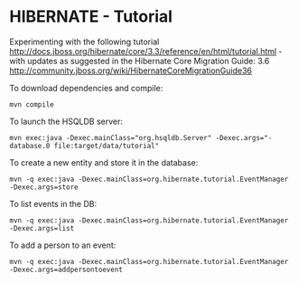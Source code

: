 = HIBERNATE - Tutorial =


Experimenting with the following tutorial
http://docs.jboss.org/hibernate/core/3.3/reference/en/html/tutorial.html - 
with updates as suggested in the Hibernate Core Migration Guide: 3.6
http://community.jboss.org/wiki/HibernateCoreMigrationGuide36

To download dependencies and compile:

<pre>mvn compile</pre>

To launch the HSQLDB server:

<pre>mvn exec:java -Dexec.mainClass="org.hsqldb.Server" -Dexec.args="-database.0 file:target/data/tutorial"</pre>

To create a new entity and store it in the database:

<pre>mvn -q exec:java -Dexec.mainClass=org.hibernate.tutorial.EventManager -Dexec.args=store</pre>

To list events in the DB:

<pre>mvn -q exec:java -Dexec.mainClass=org.hibernate.tutorial.EventManager -Dexec.args=list</pre>

To add a person to an event:

<pre>mvn -q exec:java -Dexec.mainClass=org.hibernate.tutorial.EventManager -Dexec.args=addpersontoevent</pre>

